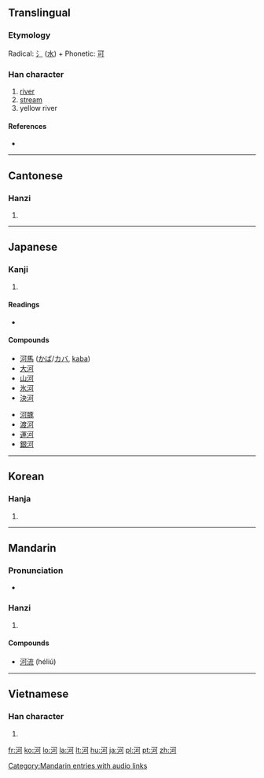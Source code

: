 ==Translingual==

===Etymology===
Radical: [[氵]] ([[水]]) + Phonetic: [[可]]

===Han character===
{{Han char|rn=85|rad=水|as=05|sn=8|four=3112<sub>0</sub>|canj=水一弓口 (EMNR)|ids=⿰[[氵]][[可]]}}

# [[river]]
# [[stream]]
# yellow river<!-- I can't seem to verify this one -->

====References====
* {{Han ref|kx=0613.090|dkj=17245|dj=1006.080|hdz=31582.030|uh=6CB3|ud=27827|bh=AA65|bd=43621}}

----

==Cantonese==

===Hanzi===
{{yue-hanzi|jyut=|y=[[ho4]]}}

# {{defn|Cantonese}}

----

==Japanese==

===Kanji===
{{ja-kanji|grade=5|rs=水05}}

# {{defn|Japanese}}

====Readings====
* {{ja-readings|on=[[か]] (ka)|kun=[[かわ]] (kawa)}}

====Compounds====
{{top2}}
* [[河馬]] ([[かば]]/[[カバ]], [[kaba]])
* [[大河]]
* [[山河]]
* [[氷河]]
* [[決河]]
{{mid2}}
* [[河豚]]
* [[渡河]]
* [[運河]]
* [[銀河]]

{{bottom2}}

----

==Korean==

===Hanja===
{{ko-hanja|hangeul=하|eumhun=|rv=ha|mr=ha|y=ha}}

# {{defn|Korean}}

----

==Mandarin==

===Pronunciation===
*{{audio|zh-hé.ogg|audio}}

===Hanzi===
{{cmn-hanzi|pin=[[hé]] ([[he2]]), [[mí]] ([[mi2]]), [[nǐ]] ([[ni3]])|wg=ho<sup>2</sup>, mi<sup>2</sup>, ni<sup>3</sup>}}

# {{defn|Mandarin}}

====Compounds====
* [[河流]] (héliú)

[[Category:Mandarin entries with audio links]]
----

==Vietnamese==

===Han character===
{{vi-hantu|[[hà]]}}

# {{defn|Vietnamese}}

[[fr:河]]
[[ko:河]]
[[lo:河]]
[[la:河]]
[[lt:河]]
[[hu:河]]
[[ja:河]]
[[pl:河]]
[[pt:河]]
[[zh:河]]